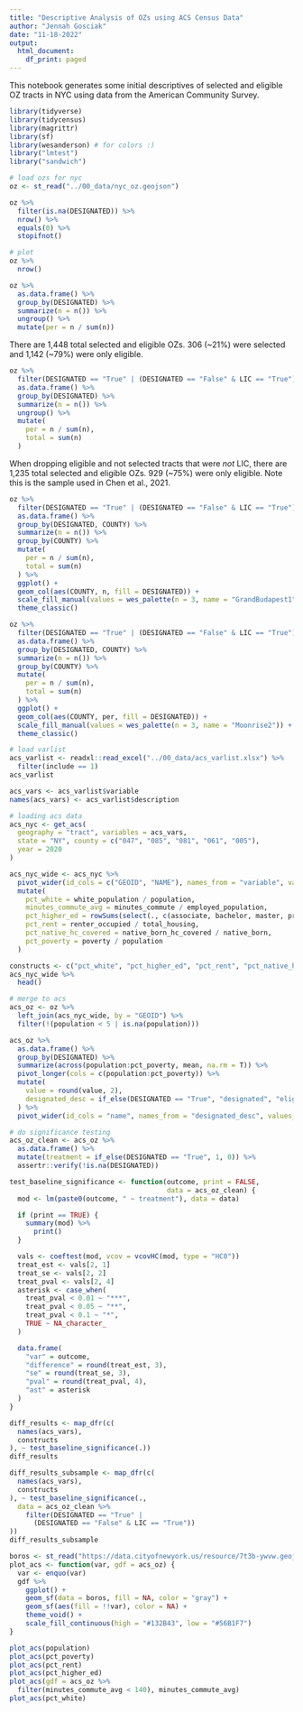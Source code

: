 ```yaml
---
title: "Descriptive Analysis of OZs using ACS Census Data"
author: "Jennah Gosciak"
date: "11-18-2022"
output:
  html_document:
    df_print: paged
---
```


This notebook generates some initial descriptives of selected and eligible OZ tracts in NYC using data from the American Community Survey.

```r
library(tidyverse)
library(tidycensus)
library(magrittr)
library(sf)
library(wesanderson) # for colors :)
library("lmtest")
library("sandwich")
```
```r
# load ozs for nyc
oz <- st_read("../00_data/nyc_oz.geojson")

oz %>%
  filter(is.na(DESIGNATED)) %>%
  nrow() %>%
  equals(0) %>%
  stopifnot()
```
```r
# plot
oz %>%
  nrow()

oz %>%
  as.data.frame() %>%
  group_by(DESIGNATED) %>%
  summarize(n = n()) %>%
  ungroup() %>%
  mutate(per = n / sum(n))
```
There are 1,448 total selected and eligible OZs. 306 (~21%) were selected and 1,142 (~79%) were only eligible.

```r
oz %>%
  filter(DESIGNATED == "True" | (DESIGNATED == "False" & LIC == "True")) %>%
  as.data.frame() %>%
  group_by(DESIGNATED) %>%
  summarize(n = n()) %>%
  ungroup() %>%
  mutate(
    per = n / sum(n),
    total = sum(n)
  )
```
When dropping eligible and not selected tracts that were *not* LIC, there are 1,235 total selected and eligible OZs. 929 (~75%) were only eligible. Note this is the sample used in Chen et al., 2021.

```r
oz %>%
  filter(DESIGNATED == "True" | (DESIGNATED == "False" & LIC == "True")) %>%
  as.data.frame() %>%
  group_by(DESIGNATED, COUNTY) %>%
  summarize(n = n()) %>%
  group_by(COUNTY) %>%
  mutate(
    per = n / sum(n),
    total = sum(n)
  ) %>%
  ggplot() +
  geom_col(aes(COUNTY, n, fill = DESIGNATED)) +
  scale_fill_manual(values = wes_palette(n = 3, name = "GrandBudapest1")) +
  theme_classic()

oz %>%
  filter(DESIGNATED == "True" | (DESIGNATED == "False" & LIC == "True")) %>%
  as.data.frame() %>%
  group_by(DESIGNATED, COUNTY) %>%
  summarize(n = n()) %>%
  group_by(COUNTY) %>%
  mutate(
    per = n / sum(n),
    total = sum(n)
  ) %>%
  ggplot() +
  geom_col(aes(COUNTY, per, fill = DESIGNATED)) +
  scale_fill_manual(values = wes_palette(n = 3, name = "Moonrise2")) +
  theme_classic()
```

```r
# load varlist
acs_varlist <- readxl::read_excel("../00_data/acs_varlist.xlsx") %>%
  filter(include == 1)
acs_varlist

acs_vars <- acs_varlist$variable
names(acs_vars) <- acs_varlist$description

# loading acs data
acs_nyc <- get_acs(
  geography = "tract", variables = acs_vars,
  state = "NY", county = c("047", "085", "081", "061", "005"),
  year = 2020
)

acs_nyc_wide <- acs_nyc %>%
  pivot_wider(id_cols = c("GEOID", "NAME"), names_from = "variable", values_from = "estimate") %>%
  mutate(
    pct_white = white_population / population,
    minutes_commute_avg = minutes_commute / employed_population,
    pct_higher_ed = rowSums(select(., c(associate, bachelor, master, professional_school, doctoral)), na.rm = T) / population,
    pct_rent = renter_occupied / total_housing,
    pct_native_hc_covered = native_born_hc_covered / native_born,
    pct_poverty = poverty / population
  )

constructs <- c("pct_white", "pct_higher_ed", "pct_rent", "pct_native_hc_covered", "pct_poverty", "minutes_commute_avg")
acs_nyc_wide %>%
  head()
```
```r
# merge to acs
acs_oz <- oz %>%
  left_join(acs_nyc_wide, by = "GEOID") %>%
  filter(!(population < 5 | is.na(population)))
```

```r
acs_oz %>%
  as.data.frame() %>%
  group_by(DESIGNATED) %>%
  summarize(across(population:pct_poverty, mean, na.rm = T)) %>%
  pivot_longer(cols = c(population:pct_poverty)) %>%
  mutate(
    value = round(value, 2),
    designated_desc = if_else(DESIGNATED == "True", "designated", "eligible")
  ) %>%
  pivot_wider(id_cols = "name", names_from = "designated_desc", values_from = "value")
```
```r
# do significance testing
acs_oz_clean <- acs_oz %>%
  as.data.frame() %>%
  mutate(treatment = if_else(DESIGNATED == "True", 1, 0)) %>%
  assertr::verify(!is.na(DESIGNATED))

test_baseline_significance <- function(outcome, print = FALSE,
                                       data = acs_oz_clean) {
  mod <- lm(paste0(outcome, " ~ treatment"), data = data)

  if (print == TRUE) {
    summary(mod) %>%
      print()
  }

  vals <- coeftest(mod, vcov = vcovHC(mod, type = "HC0"))
  treat_est <- vals[2, 1]
  treat_se <- vals[2, 2]
  treat_pval <- vals[2, 4]
  asterisk <- case_when(
    treat_pval < 0.01 ~ "***",
    treat_pval < 0.05 ~ "**",
    treat_pval < 0.1 ~ "*",
    TRUE ~ NA_character_
  )

  data.frame(
    "var" = outcome,
    "difference" = round(treat_est, 3),
    "se" = round(treat_se, 3),
    "pval" = round(treat_pval, 4),
    "ast" = asterisk
  )
}
```
```r
diff_results <- map_dfr(c(
  names(acs_vars),
  constructs
), ~ test_baseline_significance(.))
diff_results
```
```r
diff_results_subsample <- map_dfr(c(
  names(acs_vars),
  constructs
), ~ test_baseline_significance(.,
  data = acs_oz_clean %>%
    filter(DESIGNATED == "True" |
      (DESIGNATED == "False" & LIC == "True"))
))
diff_results_subsample
```


```r
boros <- st_read("https://data.cityofnewyork.us/resource/7t3b-ywvw.geojson")
plot_acs <- function(var, gdf = acs_oz) {
  var <- enquo(var)
  gdf %>%
    ggplot() +
    geom_sf(data = boros, fill = NA, color = "gray") +
    geom_sf(aes(fill = !!var), color = NA) +
    theme_void() +
    scale_fill_continuous(high = "#132B43", low = "#56B1F7")
}

plot_acs(population)
plot_acs(pct_poverty)
plot_acs(pct_rent)
plot_acs(pct_higher_ed)
plot_acs(gdf = acs_oz %>%
  filter(minutes_commute_avg < 140), minutes_commute_avg)
plot_acs(pct_white)
```




